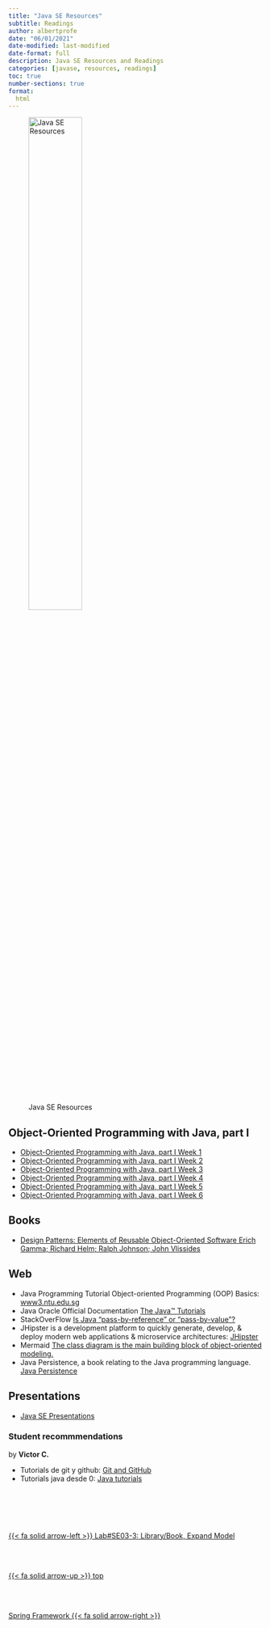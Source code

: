 ```yaml
---
title: "Java SE Resources"
subtitle: Readings
author: albertprofe
date: "06/01/2021"
date-modified: last-modified
date-format: full
description: Java SE Resources and Readings
categories: [javase, resources, readings]
toc: true
number-sections: true
format:
  html
---
```


![Java SE Resources](/images/home/frontimagealbertprofeweb-readings.png){width=50%}

## Object-Oriented Programming with Java, part I

::: {.callout}
- [Object-Oriented Programming with Java, part I Week 1](https://materiaalit.github.io/2013-oo-programming/part1/week-1/)
- [Object-Oriented Programming with Java, part I Week 2](https://materiaalit.github.io/2013-oo-programming/part1/week-2/)
- [Object-Oriented Programming with Java, part I Week 3](https://materiaalit.github.io/2013-oo-programming/part1/week-3/)
- [Object-Oriented Programming with Java, part I Week 4](https://materiaalit.github.io/2013-oo-programming/part1/week-4/)
- [Object-Oriented Programming with Java, part I Week 5](https://materiaalit.github.io/2013-oo-programming/part1/week-5/)
- [Object-Oriented Programming with Java, part I Week 6](https://materiaalit.github.io/2013-oo-programming/part1/week-6/)
:::

## Books

- [Design Patterns: Elements of Reusable Object-Oriented Software
Erich Gamma; Richard Helm; Ralph Johnson; John Vlissides](https://www.academia.edu/43687858/Design_Patterns_Elements_of_Reusable_Object_Oriented_Software_by_Erich_Gamma_Richard_Helm_Ralph_Johnson_John_Vlissides)


## Web

- Java Programming Tutorial Object-oriented Programming (OOP) Basics: [www3.ntu.edu.sg](https://www3.ntu.edu.sg/home/ehchua/programming/java/J3a_OOPBasics.html){.external}
- Java Oracle Official Documentation [The Java™ Tutorials](https://docs.oracle.com/javase/tutorial/java/index.html){.external}
- StackOverFlow [Is Java "pass-by-reference" or "pass-by-value"?](https://stackoverflow.com/questions/40480/is-java-pass-by-reference-or-pass-by-value){#IsJavaReference .external}
- JHipster is a development platform to quickly generate, develop, & deploy modern web applications & microservice architectures: [JHipster](https://www.jhipster.tech/){.external}
- Mermaid [The class diagram is the main building block of object-oriented modeling.](https://mermaid.js.org/syntax/classDiagram.html){.external}
- Java Persistence, a book relating to the Java programming language. [Java Persistence](https://en.wikibooks.org/wiki/Java_Persistence){.external}

## Presentations

- [Java SE Presentations](https://drive.google.com/drive/folders/1SNCf3_bFRDsVC929j8-xSfbKkHn1OOMo?usp=share_link)


### Student recommmendations

by **Victor C.**

- Tutorials de git y github: [Git and GitHub](https://www.youtube.com/playlist?list=PLU8oAlHdN5BlyaPFiNQcV0xDqy0eR35aU)
- Tutorials java desde 0: [Java tutorials](https://www.youtube.com/playlist?list=PLU8oAlHdN5BktAXdEVCLUYzvDyqRQJ2lk)


<!--- navLinks -->
<br><br>
<div class=row>
<br>
<div class='column left previous'>
<br>
[{{< fa solid arrow-left >}} Lab#SE03-3: Library/Book, Expand Model](/javase/selab3-3.qmd)
<br>
</div>
<br>
<div class='column center'>
<br>
[{{< fa solid arrow-up >}} top](#top)
<br>
</div>
<br>
<div class='column right next'>
<br>
[Spring Framework  {{< fa solid arrow-right >}}](/spring/spring-basics.qmd)
<br>
</div>
<br>
</div>

